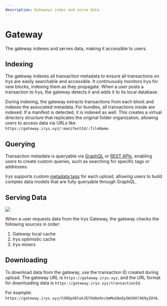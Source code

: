 ```yaml
---
description: Gateways index and serve data.
---
```


# Gateway

The gateway indexes and serves data, making it accessible to users.

## Indexing

The gateway indexes all transaction metadata to ensure all transactions on Irys are easily searchable and accessible. It continuously monitors Irys for new blocks, indexing them as they propagate. When a user posts a transaction to Irys, the gateway detects it and adds it to its local database.

During indexing, the gateway extracts transactions from each block and indexes the associated metadata. For bundles, all transactions inside are indexed. If a manifest is detected, it is indexed as well. This creates a virtual directory structure that replicates the original folder organization, allowing users to access data via URLs like `https://gateway.irys.xyz/:manifestId/:fileName`.

## Querying

Transaction metadata is queryable via [GraphQL](/build/d/graphql) or [REST APIs](/build/d/rest-api/transactions), enabling users to create custom queries, such as searching for specific tags or addresses.

Irys supports custom [metadata tags](/build/d/features/tags) for each upload, allowing users to build complex data models that are fully queryable through GraphQL.

## Serving Data

<img className="border border-[#FEF4EE] rounded mt-5 w-5/6" src="/build/img/gateway.png" />

When a user requests data from the Irys Gateway, the gateway checks the following sources in order:

1. Gateway local cache
2. Irys optimistic cache
3. Irys miners

## Downloading 

To download data from the gateway, use the transaction ID created during upload. The gateway URL is `https://gateway.irys.xyz`, and the URL format for downloading data is `https://gateway.irys.xyz/transactionId`.

For example: `https://gateway.irys.xyz/CO9EpX0lekJEfXUOeXncUmMuG8eEp5WJHXl9U9yZUYA`.
